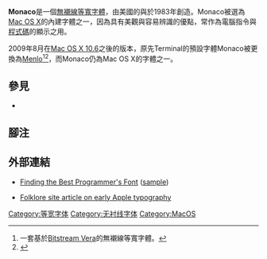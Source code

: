 {{about|Monaco字體|歐洲南部的一個微型國家或城市|摩纳哥|與Monaco同名的其他主题|摩納哥 (消歧義)}}
{{NoteTA
|G1=IT
}}
{{Infobox font
| name    = Monaco
| image   = [[File:MonacoSpecimen.svg|220px]]
| style = [[无衬线体|Sans-serif]]
| classifications = [[等宽字体|Monospace]]
| date    = 1983年
| creator = {{tsl|en|Susan Kare|蘇珊·卡爾}}<br />{{tsl|en|Kris Holmes|克莉絲·荷姆斯}}
| foundry = [[蘋果公司|Apple Computer]]
}}

'''Monaco'''是一個[[无衬线体|無襯線]][[等宽字体|等寬字體]]，由美國的{{tsl|en|Susan Kare|蘇珊·卡爾}}與{{tsl|en|Kris Holmes|克莉絲·荷姆斯}}於1983年創造。Monaco被選為[[Mac_OS_X|Mac OS X]]的內建字體之一，因為具有美觀與容易辨識的優點，常作為電腦指令與[[源代码|程式碼]]的顯示之用。

2009年8月在[[Mac_OS_X_Snow_Leopard|Mac OS X 10.6]]之後的版本，原先Terminal的預設字體Monaco被更換為[[Menlo|Menlo]]<ref>一套基於[[Bitstream_Vera|Bitstream Vera]]的無襯線等寬字體。</ref><ref>{{en}}
{{cite web|url=http://arstechnica.com/apple/news/2009/06/font-changes-coming-to-mac-os-x-snow-leopard.ars|title=Font changes coming to Mac OS X Snow Leopard (Updated)|accessdate=2012-03-28|date=2011-06-12|publisher=[[Ars_Technica|Ars Technica]]|pages=|quote=|archive-date=2012-04-23|archive-url=https://web.archive.org/web/20120423034519/http://arstechnica.com/apple/news/2009/06/font-changes-coming-to-mac-os-x-snow-leopard.ars|dead-url=no}}</ref>，而Monaco仍為Mac OS X的字體之一。

==參見==
*{{tsl|en|Typography of Apple Inc.|苹果字体}}

==腳注==
{{reflist|2}}

==外部連結==
*{{en}}[http://www.kuro5hin.org/story/2004/12/6/11739/5249 Finding the Best Programmer's Font]{{Wayback|url=http://www.kuro5hin.org/story/2004/12/6/11739/5249 |date=20201109005359 }} ([http://www.lowing.org/fonts/images/fonts_Page_04.gif sample]{{Wayback|url=http://www.lowing.org/fonts/images/fonts_Page_04.gif |date=20120204191124 }})
*{{en}}[http://www.folklore.org/StoryView.py?project=Macintosh&story=World_Class_Cities.txt Folklore site article on early Apple typography]{{Wayback|url=http://www.folklore.org/StoryView.py?project=Macintosh&story=World_Class_Cities.txt |date=20201112035635 }}

{{Typography-stub}}

[[Category:等宽字体|Category:等宽字体]]
[[Category:无衬线字体|Category:无衬线字体]]
[[Category:MacOS|Category:MacOS]]